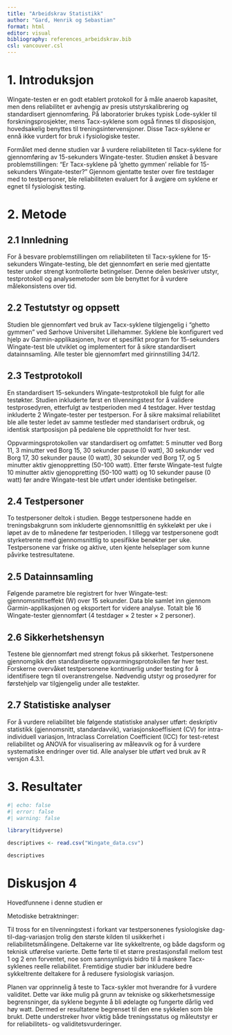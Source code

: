 ```yaml
---
title: "Arbeidskrav Statistikk"
author: "Gard, Henrik og Sebastian"
format: html
editor: visual
bibliography: references_arbeidskrav.bib
csl: vancouver.csl
---
```


# 1. Introduksjon

Wingate-testen er en godt etablert protokoll for å måle anaerob kapasitet, men dens reliabilitet er avhengig av presis utstyrskalibrering og standardisert gjennomføring. På laboratorier brukes typisk Lode-sykler til forskningsprosjekter, mens Tacx-syklene som også finnes til disposisjon, hovedsakelig benyttes til treningsintervensjoner. Disse Tacx-syklene er ennå ikke vurdert for bruk i fysiologiske tester.

Formålet med denne studien var å vurdere reliabiliteten til Tacx-syklene for gjennomføring av 15-sekunders Wingate-tester. Studien ønsket å besvare problemstillingen: "Er Tacx-syklene på 'ghetto gymmen' reliable for 15-sekunders Wingate-tester?" Gjennom gjentatte tester over fire testdager med to testpersoner, ble reliabiliteten evaluert for å avgjøre om syklene er egnet til fysiologisk testing.

# 2. Metode

## 2.1 Innledning

For å besvare problemstillingen om reliabiliteten til Tacx-syklene for 15-sekunders Wingate-testing, ble det gjennomført en serie med gjentatte tester under strengt kontrollerte betingelser. Denne delen beskriver utstyr, testprotokoll og analysemetoder som ble benyttet for å vurdere målekonsistens over tid.

## 2.2 Testutstyr og oppsett

Studien ble gjennomført ved bruk av Tacx-syklene tilgjengelig i "ghetto gymmen" ved Sørhove Universitet Lillehammer. Syklene ble konfigurert ved hjelp av Garmin-applikasjonen, hvor et spesifikt program for 15-sekunders Wingate-test ble utviklet og implementert for å sikre standardisert datainnsamling. Alle tester ble gjennomført med girinnstilling 34/12.

## 2.3 Testprotokoll

En standardisert 15-sekunders Wingate-testprotokoll ble fulgt for alle testøkter. Studien inkluderte først en tilvenningstest for å validere testprosedyren, etterfulgt av testperioden med 4 testdager. Hver testdag inkluderte 2 Wingate-tester per testperson. For å sikre maksimal reliabilitet ble alle tester ledet av samme testleder med standarisert ordbruk, og identisk startposisjon på pedalene ble opprettholdt for hver test.

Oppvarmingsprotokollen var standardisert og omfattet: 5 minutter ved Borg 11, 3 minutter ved Borg 15, 30 sekunder pause (0 watt), 30 sekunder ved Borg 17, 30 sekunder pause (0 watt), 30 sekunder ved Borg 17, og 5 minutter aktiv gjenoppretting (50-100 watt). Etter første Wingate-test fulgte 10 minutter aktiv gjenoppretting (50-100 watt) og 10 sekunder pause (0 watt) før andre Wingate-test ble utført under identiske betingelser.

## 2.4 Testpersoner

To testpersoner deltok i studien. Begge testpersonene hadde en treningsbakgrunn som inkluderte gjennomsnittlig én sykkeløkt per uke i løpet av de to månedene før testperioden. I tillegg var testpersonene godt styrketrente med gjennomsnittlig to spesifikke benøkter per uke. Testpersonene var friske og aktive, uten kjente helseplager som kunne påvirke testresultatene.

## 2.5 Datainnsamling

Følgende parametre ble registrert for hver Wingate-test: gjennomsnittseffekt (W) over 15 sekunder. Data ble samlet inn gjennom Garmin-applikasjonen og eksportert for videre analyse. Totalt ble 16 Wingate-tester gjennomført (4 testdager × 2 tester × 2 personer).

## 2.6 Sikkerhetshensyn

Testene ble gjennomført med strengt fokus på sikkerhet. Testpersonene gjennomgikk den standardiserte oppvarmingsprotokollen før hver test. Forskerne overvåket testpersonene kontinuerlig under testing for å identifisere tegn til overanstrengelse. Nødvendig utstyr og prosedyrer for førstehjelp var tilgjengelig under alle testøkter.

## 2.7 Statistiske analyser

For å vurdere reliabilitet ble følgende statistiske analyser utført: deskriptiv statistikk (gjennomsnitt, standardavvik), variasjonskoeffisient (CV) for intra-individuell variasjon, Intraclass Correlation Coefficient (ICC) for test-retest reliabilitet og ANOVA for visualisering av måleavvik og for å vurdere systematiske endringer over tid. Alle analyser ble utført ved bruk av R versjon 4.3.1.

# 3. Resultater

```r
#| echo: false
#| error: false
#| warning: false

library(tidyverse)

descriptives <- read.csv("Wingate_data.csv")

descriptives

```

# Diskusjon 4

Hovedfunnene i denne studien er

Metodiske betraktninger:

Til tross for en tilvenningstest i forkant var testpersonenes fysiologiske dag-til-dag-variasjon trolig den største kilden til usikkerhet i reliabilitetsmålingene. Deltakerne var lite sykkeltrente, og både dagsform og teknisk utførelse varierte. Dette førte til et større prestasjonsfall mellom test 1 og 2 enn forventet, noe som sannsynligvis bidro til å maskere Tacx-syklenes reelle reliabilitet. Fremtidige studier bør inkludere bedre sykkeltrente deltakere for å redusere fysiologisk variasjon.

Planen var opprinnelig å teste to Tacx-sykler mot hverandre for å vurdere validitet. Dette var ikke mulig på grunn av tekniske og sikkerhetsmessige begrensninger, da syklene begynte å bli ødelagte og fungerte dårlig ved høy watt. Dermed er resultatene begrenset til den ene sykkelen som ble brukt. Dette understreker hvor viktig både treningsstatus og måleutstyr er for reliabilitets- og validitetsvurderinger.
